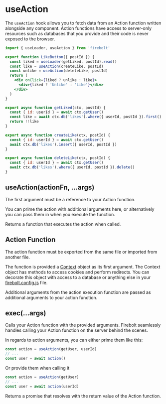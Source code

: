 <Meta
  title='Reference: useAction'
  description='API Reference for the useAction hook in Firebolt.'
/>

# useAction

The `useAction` hook allows you to fetch data from an Action function written alongside any component. Action functions have access to server-only resources such as databases that you provide and their code is never exposed to the browser.

```jsx title='components/LikeButton.js' lineNumbers
import { useLoader, useAction } from 'firebolt'

export function LikeButton({ postId }) {
  const liked = useLoader(getLiked, postId).read()
  const like = useAction(createLike, postId)
  const unlike = useAction(deleteLike, postId)
  return (
    <div onClick={liked ? unlike : like}>
      <div>{liked ? 'Unlike' : 'Like'}</div>
    </div>
  )
}

export async function getLiked(ctx, postId) {
  const { id: userId } = await ctx.getUser()
  const like = await ctx.db('likes').where({ userId, postId }).first()
  return !!like
}

export async function createLike(ctx, postId) {
  const { id: userId } = await ctx.getUser()
  await ctx.db('likes').insert({ userId, postId })
}

export async function deleteLike(ctx, postId) {
  const { id: userId } = await ctx.getUser()
  await ctx.db('likes').where({ userId, postId }).delete()
}
```

## useAction(actionFn, ...args)

The first argument must be a reference to your Action function.

You can prime the action with additional arguments here, or alternatively you can pass them in when you execute the function.

Returns a function that executes the action when called.

## Action Function

The action function must be exported from the same file or imported from another file.

The function is provided a [Context](/docs/ref/context) object as its first argument. The Context object has methods to access cookies and perform redirects.
You can decorate this object with access to a database or anything else in your [firebolt.config.js](/docs/ref/config) file.

Additional arguments from the action execution function are passed as additional arguments to your action function.

## exec(...args)

Calls your Action function with the provided arguments. Firebolt seamlessly handles calling your Action function on the server behind the scenes.

In regards to action arguments, you can either prime them like this:

```jsx
const action = useAction(getUser, userId)
// ...
const user = await action()
```

Or provide them when calling it

```jsx
const action = useAction(getUser)
// ...
const user = await action(userId)
```

Returns a promise that resolves with the return value of the Action function.

